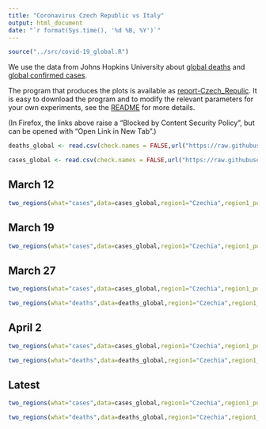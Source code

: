 ```yaml
---
title: "Coronavirus Czech Republic vs Italy"
output: html_document
date: "`r format(Sys.time(), '%d %B, %Y')`"
---
```


```r
source("../src/covid-19_global.R")
```

We use the data from Johns Hopkins University about [global deaths](https://github.com/CSSEGISandData/COVID-19/blob/master/csse_covid_19_data/csse_covid_19_time_series/time_series_covid19_deaths_global.csv)  and [global confirmed cases](https://github.com/CSSEGISandData/COVID-19/blob/master/csse_covid_19_data/csse_covid_19_time_series/time_series_covid19_confirmed_global.csv).

The program that produces the plots is available as [report-Czech_Repulic](https://github.com/alexhkurz/coronavirus-in-R/blob/master/reports/report-Czech_Repulic.Rmd). It is easy to download the program and to modify the relevant parameters for your own experiments, see the [README](https://github.com/alexhkurz/coronavirus-in-R/) for more details.

(In Firefox, the links above raise a "Blocked by Content Security Policy", but can be opened with "Open Link in New Tab".)
    
```r
deaths_global <- read.csv(check.names = FALSE,url("https://raw.githubusercontent.com/CSSEGISandData/COVID-19/master/csse_covid_19_data/csse_covid_19_time_series/time_series_covid19_deaths_global.csv"))

cases_global <- read.csv(check.names = FALSE,url("https://raw.githubusercontent.com/CSSEGISandData/COVID-19/master/csse_covid_19_data/csse_covid_19_time_series/time_series_covid19_confirmed_global.csv"))
```

## March 12

```r
two_regions(what="cases",data=cases_global,region1="Czechia",region1_pop="Czech Republic",region2="Italy",last_day="3/12/20",range=12,lag=14)
```

## March 19

```r
two_regions(what="cases",data=cases_global,region1="Czechia",region1_pop="Czech Republic",region2="Italy",last_day="3/19/20",range=18,lag=14) 
```

## March 27

```r
two_regions(what="cases",data=cases_global,region1="Czechia",region1_pop="Czech Republic",region2="Italy",last_day="3/27/20",lag=15)
```


```r
two_regions(what="deaths",data=deaths_global,region1="Czechia",region1_pop="Czech Republic",region2="Italy",last_day="3/27/20",lag=25)
```

## April 2

```r
two_regions(what="cases",data=cases_global,region1="Czechia",region1_pop="Czech Republic",region2="Italy",last_day="4/2/20",lag=19)
```

```r
two_regions(what="deaths",data=deaths_global,region1="Czechia",region1_pop="Czech Republic",region2="Italy",last_day="4/2/20",lag=26)
```

## Latest

```r
two_regions(what="cases",data=cases_global,region1="Czechia",region1_pop="Czech Republic",region2="Italy",lag=20)
```

```r
two_regions(what="deaths",data=deaths_global,region1="Czechia",region1_pop="Czech Republic",region2="Italy",lag=27)
```



